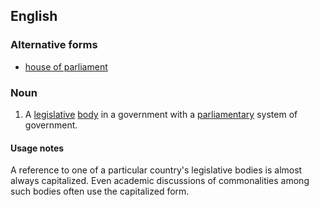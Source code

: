 ==English==

===Alternative forms===
* [[house of parliament]]

===Noun===
{{en-noun|head=[[House]] [[of]] [[parliament|Parliament]]|Houses of Parliament}}
# A [[legislative]] [[body]] in a government with a [[parliamentary]] system of government.

====Usage notes====
A reference to one of a particular country's legislative bodies is almost always capitalized. Even academic discussions of commonalities among such bodies often use the capitalized form.